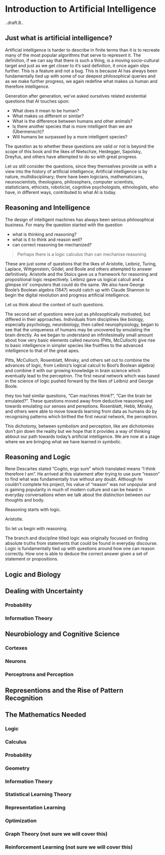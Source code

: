 # Introduction to Artificial Intelligence {#intro}
..draft.8..

## Just what is artificial intelligence?

Artificial intelligence is harder to describe in finite terms than it is to recreate many of the most popular algorithms that serve to represent it. The definition, if we can say that there is such a thing, is a moving socio-cultural target and just as we get closer to it's said definition, it once again slips further. This is a feature and not a bug. This is because AI has always been fundamentally tied up with some of our deepest philosophical queries and as we make further progress, we again redefine what makes us human and therefore intelligence. 

Generation after generation, we've asked ourselves related existential questions that AI touches upon:

- What does it mean to be human? 
- What makes us different or similar?
- What is the difference between humans and other animals?
- Is there another species that is more intelligent than we are (Übermensch)?
- Will humans be surpassed by a more intelligent species?


The question as to whether these questions are valid or not is beyond the scope of this book and the likes of Nietschze, Heidegger, Sapolsky, Dreyfus, and others have attempted to do so with great progress.

Let us still consider the questions, since they themselves  provide us with a view into the history of artificial intelligence; Artificial intelligence is by nature, multidisciplinary; there have been logicians, mathematicians, neuroscientists, theologians, philosophers, computer scientists, statisticians, ethicists, roboticist, cognitive psychologists, ethnologists, who have, in different ways, contributed to what AI is today. 

## Reasoning and Intelligence

The design of intelligent machines has always been serious philosophical business. For many the question started with the question 

- what is thinking and reasoning? 
- what is it to think and reason well?
- can correct reasoning be mechanized?

> Perhaps there is a logic calculus than can mechanise reasoning

These are just some of questions that the likes of Aristotle, Leibniz, Turing, Laplace, Wittgenstein, Gödel, and Boole and others attempted to answer definitively. Aristotle and the Stoics gave us a framework for reasoning and propositional logic respectively. Leibniz gave us logical calculi and a glimpse int' computers that could do the same. We also have George Boole's Boolean algebra (1847) would catch up with Claude Shannon to begin the digital revolution and progress artificial intelligence.

Let us think about the context of such questions. 

The second set of questions were just as philosophically motivated, but differed in their approaches. Individuals from disciplines like biology, especially psychology, neurobiology, then called neurophysiology, began to see that the uniqueness of humans may be uncovered by emulating the brain directly. As we began to understand an infinitesimally small amount about how very basic elements called neurons (Pitts, McCulloch) give rise to basic intelligence in simpler species like fruitflies to the advanced intelligence to that of the great apes.

Pitts, McCulloch, Rosenblatt, Minsky, and others set out to combine the advances of logic, from Leibniz's logical calculi to Bool's Boolean algebra) and combine it with our growing knowledge in brain science which eventually lead to the perceptron. The first neural network which was based in the science of logic pushed forward by the likes of Leibniz and George Boole.



 they too had similar questions, "Can machines think?", "Can the brain be emulated?". These questions moved away from deductive reasoning and towards emulating our senses and pereptions. Rosenblatt, Hebb, Minsky, and others were able to move towards learning from data as humans do by recognising patterns which birthed the first neural network, the perceptron. 

This dichotomy, between symbolism and perception, like are dichotomies don't pin down the reality but we hope that it provides a way of thinking abbout our path towards today's artificial intelligence. We are now at a stage where we are bringing what we have learned in symbolic.

## Reasoning and Logic
Rene Descartes stated "Cogito, ergo sum" which translated means "I think therefore I am". He arrived at this statement after trying to use pure "reason" to find what was fundamentally true without any doubt. Although he couldn't complete his project, his value of "reason" was not unpopular and is gaining popularity in much of modern culture and can be heard in everyday conversations when we talk about the distinction between our thoughts and body. 

Reasoning starts with logic. 

Aristotle.

So let us begin with reasoning.

The branch and discipline titled logic was originally focused on finding absolute truths from statements that could be found in everyday discourse. Logic is fundamentally tied up with questions around how one can reason correctly. How one is able to deduce the correct answer given a set of statement or propositions.

## Logic and Biology

## Dealing with Uncertainty

### Probability
### Information Theory

## Neurobiology and Cognitive Science
### Cortexes
### Neurons

### Perceptrons and Perception

## Representions and the Rise of Pattern Recognition

## The Mathematics Needed

### Logic
### Calculus
### Probability
### Geometry
### Information Theory
### Statistical Learning Theory
### Representation Learning
### Optimization
### Graph Theory (not sure we will cover this)
### Reinforcement Learning (not sure we will cover this)


